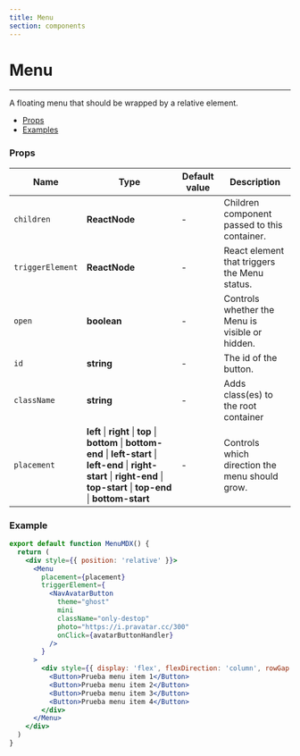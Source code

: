 ```yaml
---
title: Menu
section: components
---
```



# Menu

---

A floating menu that should be wrapped by a relative element.

- [Props](#Props)
- [Examples](#Examples)

### Props

| Name              | Type                                                                                                                                                                                       | Default value | Description                                         |
| ----------------- | ------------------------------------------------------------------------------------------------------------------------------------------------------------------------------------------ | ------------- | --------------------------------------------------- |
| `children`        | **ReactNode**                                                                                                                                                                              | -             | Children component passed to this container.        |
| `triggerElement`  | **ReactNode**                                                                                                                                                                              | -             | React element that triggers the Menu status.        |
| `open`            | **boolean**                                                                                                                                                                                | -             | Controls whether the Menu is visible or hidden.     |
| `id`              | **string**                                                                                                                                                                                 | -             | The id of the button.                               |
| `className`       | **string**                                                                                                                                                                                 | -             | Adds class(es) to the root container                |
| `placement`       | **left** \| **right** \| **top** \| **bottom** \| **bottom-end** \| **left-start** \| **left-end** \| **right-start** \| **right-end** \| **top-start** \| **top-end** \| **bottom-start** | -             | Controls which direction the menu should grow.      |

### Example

<Toaster />

<Demo title='Menu' background={colors.white}>
  <div style={{ display: 'flex', gap: '8px', flexDirection: 'row'}}>
    <MenuDropdown placement="bottom-start"/>
  </div>
</Demo>

```jsx
export default function MenuMDX() {
  return (
    <div style={{ position: 'relative' }}>
      <Menu
        placement={placement}
        triggerElement={
          <NavAvatarButton
            theme="ghost"
            mini
            className="only-destop"
            photo="https://i.pravatar.cc/300"
            onClick={avatarButtonHandler}
          />
        }
      >
        <div style={{ display: 'flex', flexDirection: 'column', rowGap: 12 }}>
          <Button>Prueba menu item 1</Button>
          <Button>Prueba menu item 2</Button>
          <Button>Prueba menu item 3</Button>
          <Button>Prueba menu item 4</Button>
        </div>
      </Menu>
    </div>
  )
}
```
